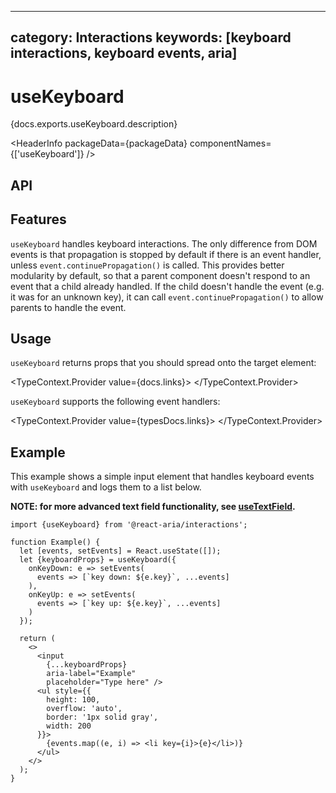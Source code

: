 <!-- Copyright 2020 Adobe. All rights reserved.
This file is licensed to you under the Apache License, Version 2.0 (the "License");
you may not use this file except in compliance with the License. You may obtain a copy
of the License at http://www.apache.org/licenses/LICENSE-2.0
Unless required by applicable law or agreed to in writing, software distributed under
the License is distributed on an "AS IS" BASIS, WITHOUT WARRANTIES OR REPRESENTATIONS
OF ANY KIND, either express or implied. See the License for the specific language
governing permissions and limitations under the License. -->



---
category: Interactions
keywords: [keyboard interactions, keyboard events, aria]
---

# useKeyboard

<p>{docs.exports.useKeyboard.description}</p>

<HeaderInfo
  packageData={packageData}
  componentNames={['useKeyboard']} />

## API

<FunctionAPI function={docs.exports.useKeyboard} links={docs.links} />

## Features

`useKeyboard` handles keyboard interactions. The only difference from DOM events is that propagation
is stopped by default if there is an event handler, unless `event.continuePropagation()` is called.
This provides better modularity by default, so that a parent component doesn't respond to an event
that a child already handled. If the child doesn't handle the event (e.g. it was for an unknown key),
it can call `event.continuePropagation()` to allow parents to handle the event.

## Usage

`useKeyboard` returns props that you should spread onto the target element:

<TypeContext.Provider value={docs.links}>
  <InterfaceType properties={docs.links[docs.exports.useKeyboard.return.id].properties} />
</TypeContext.Provider>

`useKeyboard` supports the following event handlers:

<TypeContext.Provider value={typesDocs.links}>
  <InterfaceType properties={typesDocs.exports.KeyboardEvents.properties} />
</TypeContext.Provider>

## Example

This example shows a simple input element that handles keyboard events with `useKeyboard` and logs them to a list below.

**NOTE: for more advanced text field functionality, see [useTextField](useTextField.html).**

```tsx example
import {useKeyboard} from '@react-aria/interactions';

function Example() {
  let [events, setEvents] = React.useState([]);
  let {keyboardProps} = useKeyboard({
    onKeyDown: e => setEvents(
      events => [`key down: ${e.key}`, ...events]
    ),
    onKeyUp: e => setEvents(
      events => [`key up: ${e.key}`, ...events]
    )
  });

  return (
    <>
      <input
        {...keyboardProps}
        aria-label="Example"
        placeholder="Type here" />
      <ul style={{
        height: 100,
        overflow: 'auto',
        border: '1px solid gray',
        width: 200
      }}>
        {events.map((e, i) => <li key={i}>{e}</li>)}
      </ul>
    </>
  );
}
```
